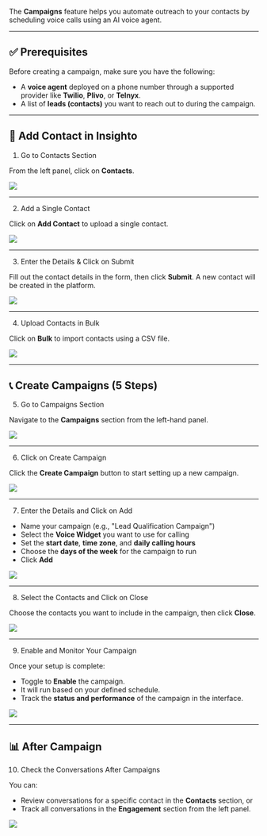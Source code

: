 The **Campaigns** feature helps you automate outreach to your contacts by scheduling voice calls using an AI voice agent.

---

## ✅ Prerequisites

Before creating a campaign, make sure you have the following:

- A **voice agent** deployed on a phone number through a supported provider like **Twilio**, **Plivo**, or **Telnyx**.
- A list of **leads (contacts)** you want to reach out to during the campaign.

---

## 👥 Add Contact in Insighto

1. Go to Contacts Section

From the left panel, click on **Contacts**.

![](images/Campaigns/1.png)

---

2. Add a Single Contact

Click on **Add Contact** to upload a single contact.

![](images/Campaigns/2.png)

---

3. Enter the Details & Click on Submit

Fill out the contact details in the form, then click **Submit**. A new contact will be created in the platform.

![](images/Campaigns/3.png)

---

4. Upload Contacts in Bulk

Click on **Bulk** to import contacts using a CSV file.

![](images/Campaigns/4.png)

---

## 📞 Create Campaigns (5 Steps)

5. Go to Campaigns Section

Navigate to the **Campaigns** section from the left-hand panel.

![](images/Campaigns/5.png)

---

6. Click on Create Campaign

Click the **Create Campaign** button to start setting up a new campaign.

![](images/Campaigns/6.png)

---

7. Enter the Details and Click on Add

- Name your campaign (e.g., "Lead Qualification Campaign")  
- Select the **Voice Widget** you want to use for calling  
- Set the **start date**, **time zone**, and **daily calling hours**  
- Choose the **days of the week** for the campaign to run  
- Click **Add**

![](images/Campaigns/7.png)

---

8. Select the Contacts and Click on Close

Choose the contacts you want to include in the campaign, then click **Close**.

![](images/Campaigns/8.png)

---

9. Enable and Monitor Your Campaign

Once your setup is complete:

- Toggle to **Enable** the campaign.
- It will run based on your defined schedule.
- Track the **status and performance** of the campaign in the interface.

![](images/Campaigns/9.png)

---

## 📊 After Campaign 

10. Check the Conversations After Campaigns

You can:

- Review conversations for a specific contact in the **Contacts** section, or  
- Track all conversations in the **Engagement** section from the left panel.

![](images/Campaigns/10.png)
